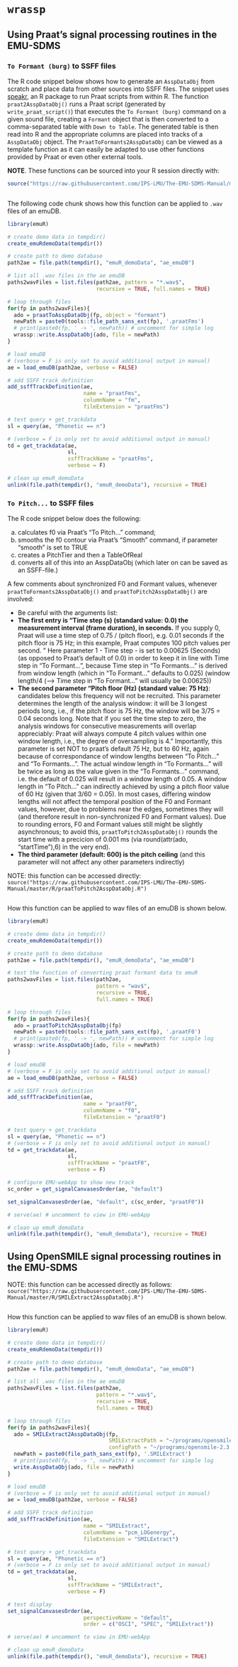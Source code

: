 # `wrassp` {#app-chap:wrassp}

## Using Praat's signal processing routines in the EMU-SDMS {#sec:app-chap-wrassp-praatsSigProc}

### `To Formant (burg)` to SSFF files

The R code snippet below shows how to generate an `AsspDataObj` from scratch and place data from other sources into SSFF files. The snippet uses [speakr](https://stefanocoretta.github.io/speakr/), an R package to run Praat scripts from within R. The function `praat2AsspDataObj()` runs a Praat script (generated by `write_praat_script()`) that executes the `To Formant (burg)` command on a given sound file, creating a `Formant` object that is then converted to a comma-separated table with `Down to Table`. The generated table is then read into R and the appropriate columns are placed into tracks of a `AsspDataObj` object. The `PraatToFormants2AsspDataObj` can be viewed as a template function as it can easily be adapted to use other functions provided by Praat or even other external tools.

**NOTE**. These functions can be sourced into your R session directly with:

```r
source("https://raw.githubusercontent.com/IPS-LMU/The-EMU-SDMS-Manual/master/R/praat2AsspDataObj.R")
```

```r
```

The following code chunk shows how this function can be applied to `.wav` files of an emuDB.

```r
library(emuR)

# create demo data in tempdir()
create_emuRdemoData(tempdir())

# create path to demo database
path2ae = file.path(tempdir(), "emuR_demoData", "ae_emuDB")

# list all .wav files in the ae emuDB
paths2wavFiles = list.files(path2ae, pattern = "*.wav$",
                            recursive = TRUE, full.names = TRUE)

# loop through files
for(fp in paths2wavFiles){
  ado = praatToAsspDataObj(fp, object = "formant")
  newPath = paste0(tools::file_path_sans_ext(fp), '.praatFms')
  # print(paste0(fp, ' -> ', newPath)) # uncomment for simple log
  wrassp::write.AsspDataObj(ado, file = newPath)
}

# load emuDB
# (verbose = F is only set to avoid additional output in manual)
ae = load_emuDB(path2ae, verbose = FALSE)

# add SSFF track definition
add_ssffTrackDefinition(ae,
                        name = "praatFms",
                        columnName = "fm",
                        fileExtension = "praatFms")

# test query + get_trackdata
sl = query(ae, "Phonetic == n")

# (verbose = F is only set to avoid additional output in manual)
td = get_trackdata(ae,
                   sl,
                   ssffTrackName = "praatFms",
                   verbose = F)
```

```r
# clean up emuR_demoData
unlink(file.path(tempdir(), "emuR_demoData"), recursive = TRUE)
```

### `To Pitch...` to SSFF files

The R code snippet below does the following:

a) calculates f0 via Praat's "To Pitch..." command;
b) smooths the f0 contour via Praat's "Smooth" command, if parameter "smooth" is set to TRUE
c) creates a PitchTier and then a TableOfReal
d) converts all of this into an AsspDataObj (which later on can be saved as an SSFF-file.)

A few comments about synchronized F0 and Formant values, whenever `praatToFormants2AsspDataObj()` and
`praatToPitch2AsspDataObj()` are involved:

- Be careful with the arguments list:
- **The first entry is "Time step (s) (standard value: 0.0) the measurement interval (frame duration), in seconds.**
If you supply 0, Praat will use a time step of 0.75 / (pitch floor), e.g. 0.01 seconds if the pitch floor is 75 Hz;
in this example, Praat computes 100 pitch values per second. "
Here parameter 1 - Time step - is set to 0.00625 (Seconds) (as opposed to Praat's default of 0.0) in order
to keep it in line with Time step in "To Formant...",
because Time step in "To Formants..." is derived from
window length (which in "To Formant..." defaults to 0.025) (window length/4 (--> Time step in "To Formant..."
will usually be 0.00625))
- **The second parameter "Pitch floor (Hz) (standard value: 75 Hz)**:
candidates below this frequency will not be recruited.
This parameter determines the length of the analysis window: it will be 3 longest periods long, i.e.,
if the pitch floor is 75 Hz, the window will be 3/75 = 0.04 seconds long.
Note that if you set the time step to zero, the analysis windows for consecutive measurements will overlap appreciably:
Praat will always compute 4 pitch values within one window length, i.e., the degree of oversampling is 4."
Importantly, this parameter is set NOT to praat's default 75 Hz, but to 60 Hz, again because of correspondance
of window lengths between "To Pitch..." and "To Formants...". The actual window length in "To Formants..." will be twice as long
as the value given in the "To Formants..." command, i.e. the default of 0.025 will result in a window length of 0.05.
A window length in "To Pitch..." can indirectly achieved by using a pitch floor value of 60 Hz (given that 3/60 = 0.05).
In most cases, differing window lengths will not affect the temporal position of the F0 and Formant values, however, due
to problems near the edges, sometimes they will (and therefore result in non-synchronized F0 and Formant values).
Due to rounding errors, F0 and Formant values still might be slightly asynchronous; to avoid this, `praatToPitch2AsspDataObj()`
rounds the start time with a precicion of 0.001 ms (via round(attr(ado, "startTime"),6) in the very end).
- **The third parameter (default: 600) is the pitch ceiling** (and this parameter will not affect any other parameters indirectly)

NOTE: this function can be accessed directly: `source("https://raw.githubusercontent.com/IPS-LMU/The-EMU-SDMS-Manual/master/R/praatToPitch2AsspDataObj.R")`


```r
```

How this function can be applied to wav files of an emuDB is shown below.

```r
library(emuR)

# create demo data in tempdir()
create_emuRdemoData(tempdir())

# create path to demo database
path2ae = file.path(tempdir(), "emuR_demoData", "ae_emuDB")

# test the function of converting praat formant data to emuR
paths2wavFiles = list.files(path2ae,
                            pattern = "wav$",
                            recursive = TRUE,
                            full.names = TRUE)

# loop through files
for(fp in paths2wavFiles){
  ado = praatToPitch2AsspDataObj(fp)
  newPath = paste0(tools::file_path_sans_ext(fp), '.praatF0')
  # print(paste0(fp, ' -> ', newPath)) # uncomment for simple log
  wrassp::write.AsspDataObj(ado, file = newPath)
}

# load emuDB
# (verbose = F is only set to avoid additional output in manual)
ae = load_emuDB(path2ae, verbose = FALSE)

# add SSFF track definition
add_ssffTrackDefinition(ae,
                        name = "praatF0",
                        columnName = "f0",
                        fileExtension = "praatF0")

# test query + get_trackdata
sl = query(ae, "Phonetic == n")
# (verbose = F is only set to avoid additional output in manual)
td = get_trackdata(ae,
                   sl,
                   ssffTrackName = "praatF0",
                   verbose = F)

# configure EMU-webApp to show new track
sc_order = get_signalCanvasesOrder(ae, "default")

set_signalCanvasesOrder(ae, "default", c(sc_order, "praatF0"))

# serve(ae) # uncomment to view in EMU-webApp
```

```r
# clean up emuR_demoData
unlink(file.path(tempdir(), "emuR_demoData"), recursive = TRUE)
```



## Using OpenSMILE signal processing routines in the EMU-SDMS {#sec:app-chap-wrassp-opensmileSigProc}

NOTE: this function can be accessed directly as follows: `source("https://raw.githubusercontent.com/IPS-LMU/The-EMU-SDMS-Manual/master/R/SMILExtract2AsspDataObj.R")`

```r
```

How this function can be applied to wav files of an emuDB is shown below.

```r
library(emuR)

# create demo data in tempdir()
create_emuRdemoData(tempdir())

# create path to demo database
path2ae = file.path(tempdir(), "emuR_demoData", "ae_emuDB")

# list all .wav files in the ae emuDB
paths2wavFiles = list.files(path2ae,
                            pattern = "*.wav$",
                            recursive = TRUE,
                            full.names = TRUE)

# loop through files
for(fp in paths2wavFiles){
  ado = SMILExtract2AsspDataObj(fp,
                                SMILExtractPath = "~/programs/opensmile-2.3.0/bin/SMILExtract",
                                configPath = "~/programs/opensmile-2.3.0/config/demo/demo1_energy.conf")
  newPath = paste0(file_path_sans_ext(fp), '.SMILExtract')
  # print(paste0(fp, ' -> ', newPath)) # uncomment for simple log
  write.AsspDataObj(ado, file = newPath)
}

# load emuDB
# (verbose = F is only set to avoid additional output in manual)
ae = load_emuDB(path2ae, verbose = FALSE)

# add SSFF track definition
add_ssffTrackDefinition(ae,
                        name = "SMILExtract",
                        columnName = "pcm_LOGenergy",
                        fileExtension = "SMILExtract")

# test query + get_trackdata
sl = query(ae, "Phonetic == n")
# (verbose = F is only set to avoid additional output in manual)
td = get_trackdata(ae,
                   sl,
                   ssffTrackName = "SMILExtract",
                   verbose = F)

# test display
set_signalCanvasesOrder(ae,
                        perspectiveName = "default",
                        order = c("OSCI", "SPEC", "SMILExtract"))

# serve(ae) # uncomment to view in EMU-webApp
```

```r
# clean up emuR_demoData
unlink(file.path(tempdir(), "emuR_demoData"), recursive = TRUE)
```

